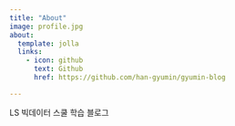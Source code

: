 ```yaml
---
title: "About"
image: profile.jpg
about:
  template: jolla
  links:
    - icon: github
      text: Github
      href: https://github.com/han-gyumin/gyumin-blog

---
```


LS 빅데이터 스쿨 학습 블로그